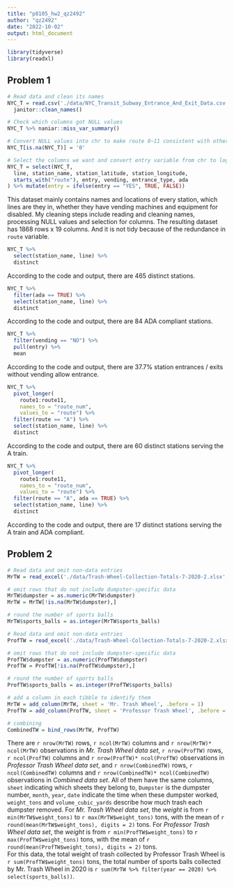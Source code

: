 ```yaml
---
title: "p8105_hw2_qz2492"
author: "qz2492"
date: "2022-10-02"
output: html_document
---
```


```r
library(tidyverse)
library(readxl)
```

## Problem 1

```r
# Read data and clean its names
NYC_T = read.csv('./data/NYC_Transit_Subway_Entrance_And_Exit_Data.csv') %>%
  janitor::clean_names()

# Check which columns got NULL values
NYC_T %>% naniar::miss_var_summary()

# Convert NULL values into chr to make route 8~11 consistent with others
NYC_T[is.na(NYC_T)] = '0'

# Select the columns we want and convert entry variable from chr to logical
NYC_T = select(NYC_T,
  line, station_name, station_latitude, station_longitude,
  starts_with("route"), entry, vending, entrance_type, ada
) %>% mutate(entry = ifelse(entry == "YES", TRUE, FALSE))
```

This dataset mainly contains names and locations of every station, which lines are they in, 
whether they have vending machines and equipment for disabled. My cleaning steps include reading and cleaning names, processing NULL values and selection for columns. The resulting dataset has 1868 rows x 19 columns. And it is not tidy because of the redundance in `route` variable.

```r
NYC_T %>% 
  select(station_name, line) %>% 
  distinct
```

According to the code and output, there are 465 distinct stations.

```r
NYC_T %>% 
  filter(ada == TRUE) %>% 
  select(station_name, line) %>% 
  distinct
```

According to the code and output, there are 84 ADA compliant stations.

```r
NYC_T %>% 
  filter(vending == "NO") %>% 
  pull(entry) %>% 
  mean
```

According to the code and output, there are 37.7% station entrances / exits without vending allow entrance.

```r
NYC_T %>% 
  pivot_longer(
    route1:route11,
    names_to = "route_num",
    values_to = "route") %>% 
  filter(route == "A") %>% 
  select(station_name, line) %>% 
  distinct
```
 
 According to the code and output, there are 60 distinct stations serving the A train.

```r
NYC_T %>% 
  pivot_longer(
    route1:route11,
    names_to = "route_num",
    values_to = "route") %>% 
  filter(route == "A", ada == TRUE) %>% 
  select(station_name, line) %>% 
  distinct
```

According to the code and output, there are 17 distinct stations serving the A train and ADA compliant.

## Problem 2

```r
# Read data and omit non-data entries
MrTW = read_excel('./data/Trash-Wheel-Collection-Totals-7-2020-2.xlsx', sheet = "Mr. Trash Wheel", range = "A2:N535") %>% janitor::clean_names()

# omit rows that do not include dumpster-specific data
MrTW$dumpster = as.numeric(MrTW$dumpster)
MrTW = MrTW[!is.na(MrTW$dumpster),]

# round the number of sports balls
MrTW$sports_balls = as.integer(MrTW$sports_balls)
```


```r
# Read data and omit non-data entries
ProfTW = read_excel('./data/Trash-Wheel-Collection-Totals-7-2020-2.xlsx', sheet = "Professor Trash Wheel", range = "A2:N117") %>% janitor::clean_names()

# omit rows that do not include dumpster-specific data
ProfTW$dumpster = as.numeric(ProfTW$dumpster)
ProfTW = ProfTW[!is.na(ProfTW$dumpster),]

# round the number of sports balls
ProfTW$sports_balls = as.integer(ProfTW$sports_balls)
```

```r
# add a column in each tibble to identify them
MrTW = add_column(MrTW, sheet = 'Mr. Trash Wheel', .before = 1)
ProfTW = add_column(ProfTW, sheet = 'Professor Trash Wheel', .before = 1)

# combining
CombinedTW = bind_rows(MrTW, ProfTW)
```

There are `r nrow(MrTW)` rows, `r ncol(MrTW)` columns and `r nrow(MrTW)* ncol(MrTW)` observations in _Mr. Trash Wheel data set_,
`r nrow(ProfTW)` rows, `r ncol(ProfTW)` columns and `r nrow(ProfTW)* ncol(ProfTW)` observations in _Professor Trash Wheel data set_, and
`r nrow(CombinedTW)` rows, `r ncol(CombinedTW)` columns and `r nrow(CombinedTW)* ncol(CombinedTW)` observations in _Combined data set_.
All of them have the same columns, `sheet` indicating which sheets they belong to, `Dumpster` is the dumpster number, `month`, `year`, `date` indicate the time when these dumpster worked, `weight_tons` and `volume_cubic_yards` describe how much trash each dumpster removed. For  _Mr. Trash Wheel data set_, the _weight_ is from `r min(MrTW$weight_tons)` to `r max(MrTW$weight_tons)` tons, with the mean of `r round(mean(MrTW$weight_tons), digits = 2)`  tons. For  _Professor Trash Wheel data set_, the _weight_ is from `r min(ProfTW$weight_tons)` to `r max(ProfTW$weight_tons)` tons, with the mean of `r round(mean(ProfTW$weight_tons), digits = 2)` tons.  
For this data,  the total weight of trash collected by Professor Trash Wheel is `r sum(ProfTW$weight_tons)` tons, the total number of sports balls collected by Mr. Trash Wheel in 2020 is `r sum(MrTW %>% filter(year == 2020) %>% select(sports_balls))`.
